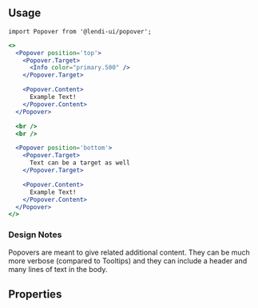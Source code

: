 
## Usage

```
import Popover from '@lendi-ui/popover';
```

```jsx
<>
  <Popover position='top'>
    <Popover.Target>
      <Info color="primary.500" />
    </Popover.Target>

    <Popover.Content>
      Example Text!
    </Popover.Content>
  </Popover>

  <br />
  <br />

  <Popover position='bottom'>
    <Popover.Target>
      Text can be a target as well
    </Popover.Target>

    <Popover.Content>
      Example Text!
    </Popover.Content>
  </Popover>
</>
```
### Design Notes
Popovers are meant to give related additional content. They can be much more verbose (compared to Tooltips) and they can include a header and many lines of text in the body.

## Properties

<PropTable>
  <PropTable.Entry required name="Popover.Content" type="string | React.ReactNode" description="Popover content, if it is a string it will come with default padding of small, otherwise consumer must style their content entirely."/>
  <PropTable.Entry name="position" type="{'top' | 'top-end' | 'top-start' | 'bottom' | 'bottom-end' | 'bottom-start' | 'left' | 'left-end' | 'left-start' | 'right' | 'right-end' | 'right-start'}" defaultValue="top" description="Popover content display position comparing with target component"/>
  <PropTable.Entry required name="Popover.Target" type="string | React.ReactNode" description="Target component that trigger Popover by clicking it"/>
</PropTable>
